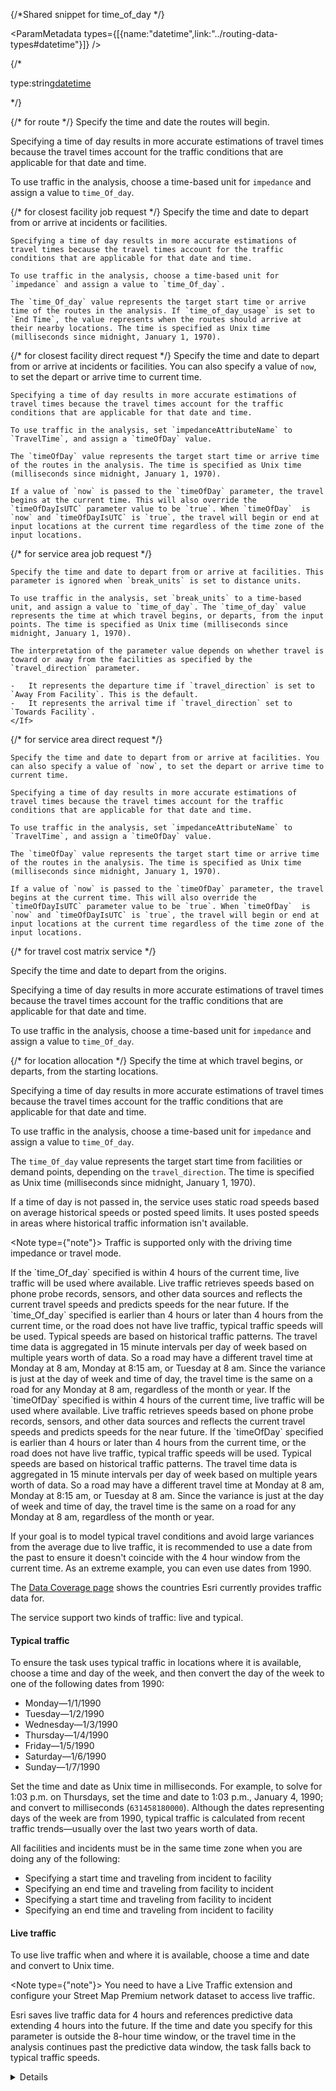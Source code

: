 {/*Shared snippet for time_of_day */} 

<ParamMetadata types={[{name:"datetime",link:"../routing-data-types#datetime"}]} />

{/* <p class="space-x-2"><span class="font-sm text-color-3">type:string</span><a class="font-sm text-color-3" href="../routing-data-types#datetime">datetime</a></p> */}

{/* for route */}
<If c={props.route}>
Specify the time and date the routes will begin.

Specifying a time of day results in more accurate estimations of travel times because the travel times account for the traffic conditions that are applicable for that date and time.

To use traffic in the analysis, choose a time-based unit for `impedance` and assign a value to `time_Of_day`.
</If>


{/* for closest facility job request */}
<If c="requestType == 'job'">
  <If c={props.closestFacility}>
    Specify the time and date to depart from or arrive at incidents or facilities.

    Specifying a time of day results in more accurate estimations of travel times because the travel times account for the traffic conditions that are applicable for that date and time.

    To use traffic in the analysis, choose a time-based unit for `impedance` and assign a value to `time_Of_day`.

    The `time_Of_day` value represents the target start time or arrive time of the routes in the analysis. If `time_of_day_usage` is set to `End Time`, the value represents when the routes should arrive at their nearby locations. The time is specified as Unix time (milliseconds since midnight, January 1, 1970).
  </If>
</If>

{/* for closest facility direct request */}
<If c="requestType == 'direct'">
  <If c={props.closestFacility}>
    Specify the time and date to depart from or arrive at incidents or facilities. You can also specify a value of `now`, to set the depart or arrive time to current time.

    Specifying a time of day results in more accurate estimations of travel times because the travel times account for the traffic conditions that are applicable for that date and time. 

    To use traffic in the analysis, set `impedanceAttributeName` to `TravelTime`, and assign a `timeOfDay` value. 

    The `timeOfDay` value represents the target start time or arrive time of the routes in the analysis. The time is specified as Unix time (milliseconds since midnight, January 1, 1970).

    If a value of `now` is passed to the `timeOfDay` parameter, the travel begins at the current time. This will also override the `timeOfDayIsUTC` parameter value to be `true`. When `timeOfDay`  is `now` and `timeOfDayIsUTC` is `true`, the travel will begin or end at input locations at the current time regardless of the time zone of the input locations.
  </If>
</If>


{/* for service area job request */}

<If c="requestType == 'job'">
  <If c={props.serviceArea}>

    Specify the time and date to depart from or arrive at facilities. This parameter is ignored when `break_units` is set to distance units.

    To use traffic in the analysis, set `break_units` to a time-based unit, and assign a value to `time_of_day`. The `time_of_day` value represents the time at which travel begins, or departs, from the input points. The time is specified as Unix time (milliseconds since midnight, January 1, 1970). 

    The interpretation of the parameter value depends on whether travel is toward or away from the facilities as specified by the `travel_direction` parameter.

    -   It represents the departure time if `travel_direction` is set to `Away From Facility`. This is the default.
    -   It represents the arrival time if `travel_direction` set to `Towards Facility`.
    </If>
</If>


{/* for service area direct request */}

<If c="requestType == 'direct'">
  <If c={props.serviceArea}>
  
    Specify the time and date to depart from or arrive at facilities. You can also specify a value of `now`, to set the depart or arrive time to current time.

    Specifying a time of day results in more accurate estimations of travel times because the travel times account for the traffic conditions that are applicable for that date and time. 

    To use traffic in the analysis, set `impedanceAttributeName` to `TravelTime`, and assign a `timeOfDay` value. 

    The `timeOfDay` value represents the target start time or arrive time of the routes in the analysis. The time is specified as Unix time (milliseconds since midnight, January 1, 1970).

    If a value of `now` is passed to the `timeOfDay` parameter, the travel begins at the current time. This will also override the `timeOfDayIsUTC` parameter value to be `true`. When `timeOfDay`  is `now` and `timeOfDayIsUTC` is `true`, the travel will begin or end at input locations at the current time regardless of the time zone of the input locations.
  </If> 
</If>

{/* for travel cost matrix service */}
<If c={props.ODCost}>

Specify the time and date to depart from the origins.

Specifying a time of day results in more accurate estimations of travel times because the travel times account for the traffic conditions that are applicable for that date and time.

To use traffic in the analysis, choose a time-based unit for `impedance` and assign a value to `time_Of_day`.
</If>

{/* for location allocation */}
<If c={props.locationAllocation}>
Specify the time at which travel begins, or departs, from the starting locations.

Specifying a time of day results in more accurate estimations of travel times because the travel times account for the traffic conditions that are applicable for that date and time. 

To use traffic in the analysis, choose a time-based unit for `impedance` and assign a value to `time_Of_day`.

The `time_Of_day` value represents the target start time from facilities or demand points, depending on the `travel_direction`. The time is specified as Unix time (milliseconds since midnight, January 1, 1970).
</If>

If a time of day is not passed in, the service uses static road speeds based on average historical speeds or posted speed limits. It uses posted speeds in areas where historical traffic information isn't available.

<Note type={"note"}>
Traffic is supported only with the driving time impedance or travel mode.
</Note>

<If c="requestType == 'job'">
If the `time_Of_day` specified is within 4 hours of the current time, live traffic will be used where available. Live traffic retrieves speeds based on phone probe records, sensors, and other data sources and reflects the current travel speeds and predicts speeds for the near future. If the `time_Of_day` specified is earlier than 4 hours or later than 4 hours from the current time, or the road does not have live traffic, typical traffic speeds will be used. Typical speeds are based on historical traffic patterns. The travel time data is aggregated in 15 minute intervals per day of week based on multiple years worth of data. So a road may have a different travel time at Monday at 8 am, Monday at 8:15 am, or Tuesday at 8 am. Since the variance is just at the day of week and time of day, the travel time is the same on a road for any Monday at 8 am, regardless of the month or year.
</If>

<If c="requestType == 'direct'">
If the `timeOfDay` specified is within 4 hours of the current time, live traffic will be used where available. Live traffic retrieves speeds based on phone probe records, sensors, and other data sources and reflects the current travel speeds and predicts speeds for the near future. If the `timeOfDay` specified is earlier than 4 hours or later than 4 hours from the current time, or the road does not have live traffic, typical traffic speeds will be used. Typical speeds are based on historical traffic patterns. The travel time data is aggregated in 15 minute intervals per day of week based on multiple years worth of data. So a road may have a different travel time at Monday at 8 am, Monday at 8:15 am, or Tuesday at 8 am. Since the variance is just at the day of week and time of day, the travel time is the same on a road for any Monday at 8 am, regardless of the month or year.
</If>

If your goal is to model typical travel conditions and avoid large variances from the average due to live traffic, it is recommended to use a date from the past to ensure it doesn't coincide with the 4 hour window from the current time. As an extreme example, you can even use dates from 1990.

The [Data Coverage page](https://www.arcgis.com/home/webmap/viewer.html?webmap=b7a893e8e1e04311bd925ea25cb8d7c7) shows the countries Esri currently provides traffic data for.

The service support two kinds of traffic: live and typical.

#### Typical traffic

To ensure the task uses typical traffic in locations where it is available, choose a time and day of the week, and then convert the day of the week to one of the following dates from 1990:

- Monday—1/1/1990
- Tuesday—1/2/1990
- Wednesday—1/3/1990
- Thursday—1/4/1990
- Friday—1/5/1990
- Saturday—1/6/1990
- Sunday—1/7/1990

Set the time and date as Unix time in milliseconds. For example, to solve for 1:03 p.m. on Thursdays, set the time and date to 1:03 p.m., January 4, 1990; and convert to milliseconds (`631458180000`). Although the dates representing days of the week are from 1990, typical traffic is calculated from recent traffic trends—usually over the last two years worth of data.

<If c={props.closestFacility}>

All facilities and incidents must be in the same time zone when you are doing any of the following:

- Specifying a start time and traveling from incident to facility
- Specifying an end time and traveling from facility to incident
- Specifying a start time and traveling from facility to incident
- Specifying an end time and traveling from incident to facility

</If>

#### Live traffic

To use live traffic when and where it is available, choose a time and date and convert to Unix time.

<Note type={"note"}>
You need to have a Live Traffic extension and configure your Street Map Premium network dataset to access live traffic.
</Note>

Esri saves live traffic data for 4 hours and references predictive data extending 4 hours into the future. If the time and date you specify for this parameter is outside the 8-hour time window, or the travel time in the analysis continues past the predictive data window, the task falls back to typical traffic speeds.

<details>

    <summary><span class="font-sm text-color-link">Show examples</span></summary> 

<Tabs>
<TabNav slot="tab-nav">
  <TabTitle is-active>Example 1</TabTitle>
  <TabTitle>Example 2</TabTitle>
  <TabTitle>Example 3</TabTitle>
</TabNav>

<Tab is-active>

**Typical traffic on Thursdays**

13:03, January 4, 1990. Typical traffic on Thursdays at 1:03 p.m.

<CodeSwitcher>
  <CodeBlock language="json" source="../../code-samples/shared/examples/input/timeOfDay_ex1.json" group="json" maxLines={20} expandable/>
</CodeSwitcher>

</Tab>

<Tab>

**Typical traffic on Sundays**

17:00, January 7, 1990. Typical traffic on Sundays at 5:00 p.m.

<CodeSwitcher>
  <CodeBlock language="json" source="../../code-samples/shared/examples/input/timeOfDay_ex2.json" group="json" maxLines={20} expandable/>
</CodeSwitcher>

</Tab>

<Tab>

**Live traffic speed**

10:20, March 18, 2015. If the current time is between 6:20 a.m., March 18, 2015, and 2:20 p.m., March 18, 2015, live traffic speeds are referenced in the analysis; otherwise, typical traffic speeds are referenced.

<CodeSwitcher>
  <CodeBlock language="json" source="../../code-samples/shared/examples/input/timeOfDay_ex3.json" group="json" maxLines={20} expandable/>
</CodeSwitcher>

</Tab>

</Tabs>

</details>
